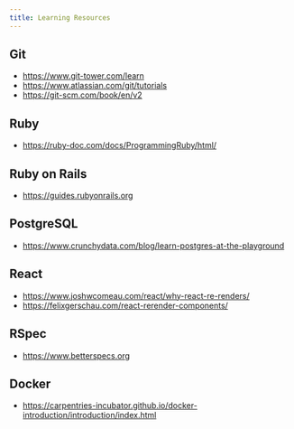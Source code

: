 ```yaml
---
title: Learning Resources
---
```


## Git

- https://www.git-tower.com/learn
- https://www.atlassian.com/git/tutorials
- https://git-scm.com/book/en/v2

## Ruby

- https://ruby-doc.com/docs/ProgrammingRuby/html/

## Ruby on Rails

- https://guides.rubyonrails.org

## PostgreSQL

- https://www.crunchydata.com/blog/learn-postgres-at-the-playground

## React

- https://www.joshwcomeau.com/react/why-react-re-renders/
- https://felixgerschau.com/react-rerender-components/

## RSpec

- https://www.betterspecs.org

## Docker

- https://carpentries-incubator.github.io/docker-introduction/introduction/index.html
